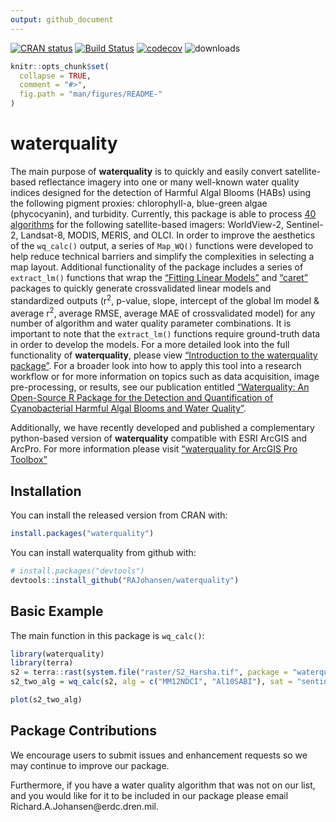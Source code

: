 ```yaml
---
output: github_document
---
```


<!-- README.md is generated from README.Rmd. Please edit that file -->

[![CRAN status](http://www.r-pkg.org/badges/version/waterquality)](https://cran.r-project.org/package=waterquality)
[![Build Status](https://travis-ci.org/RAJohansen/waterquality.png?branch=master)](https://travis-ci.org/RAJohansen/waterquality)
[![codecov](https://codecov.io/gh/RAJohansen/waterquality/branch/master/graph/badge.svg)](https://app.codecov.io/gh/RAJohansen/waterquality)
![downloads](http://cranlogs.r-pkg.org/badges/grand-total/waterquality)

```r
knitr::opts_chunk$set(
  collapse = TRUE,
  comment = "#>",
  fig.path = "man/figures/README-"
)
```

# waterquality

The main purpose of **waterquality** is to quickly and easily convert satellite-based reflectance imagery into one or many well-known water quality indices designed for the detection of Harmful Algal Blooms (HABs) using the following pigment proxies: chlorophyll-a, blue-green algae (phycocyanin), and turbidity. 
Currently, this package is able to process [40 algorithms](https://rajohansen.github.io/waterquality/reference/index.html) for the following satellite-based imagers: WorldView-2, Sentinel-2, Landsat-8, MODIS, MERIS, and OLCI.
In order to improve the aesthetics of the `wq_calc()` output, a series of `Map_WQ()` functions were developed to help reduce technical barriers and simplify the complexities in selecting a map layout.
Additional functionality of the package includes a series of `extract_lm()` functions that wrap the ["Fitting Linear Models"](https://www.rdocumentation.org/packages/stats/versions/3.6.2/topics/lm) and ["caret"](https://topepo.github.io/caret/index.html) packages to quickly generate crossvalidated linear models and standardized outputs (r^2^, p-value, slope, intercept of the global lm model & average r^2^, average RMSE, average MAE of crossvalidated model) for any number of algorithm and water quality parameter combinations. 
It is important to note that the `extract_lm()` functions require ground-truth data in order to develop the models. 
For a more detailed look into the full functionality of **waterquality**, please view ["Introduction to the waterquality package"](https://rajohansen.github.io/waterquality/articles/waterquality_vignette.html). 
For a broader look into how to apply this tool into a research workflow or for more information on topics such as data acquisition, image pre-processing, or results, see our publication entitled ["Waterquality: An Open-Source R Package for the Detection and Quantification of Cyanobacterial Harmful Algal Blooms and Water Quality"](https://erdc-library.erdc.dren.mil/jspui/bitstream/11681/35053/3/ERDC-EL%20TR-19-20.pdf).  

Additionally, we have recently developed and published a complementary python-based version of **waterquality** compatible with ESRI ArcGIS and ArcPro. For more information please visit [“waterquality for ArcGIS Pro Toolbox”](https://hdl.handle.net/11681/42240)

## Installation

You can install the released version from CRAN with:

```r
install.packages("waterquality")
```

You can install waterquality from github with:

```r
# install.packages("devtools")
devtools::install_github("RAJohansen/waterquality")
```

## Basic Example

The main function in this package is `wq_calc()`:

```r
library(waterquality)
library(terra)
s2 = terra::rast(system.file("raster/S2_Harsha.tif", package = "waterquality"))
s2_two_alg = wq_calc(s2, alg = c("MM12NDCI", "Al10SABI"), sat = "sentinel2")
```
```r
plot(s2_two_alg)
```


## Package Contributions

We encourage users to submit issues and enhancement requests so we may continue to improve our package. 

Furthermore, if you have a water quality algorithm that was not on our list, and you would like for it to be included in our package please email Richard.A.Johansen@erdc.dren.mil.
